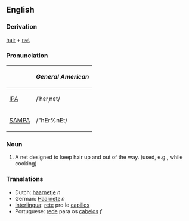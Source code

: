 ==English==
===Derivation===
[[hair]] + [[net]]

===Pronunciation===
{| border=1 cellpadding=5
! !! ''General American''
|-
| [[w:IPA|IPA]] || /ˈhɛrˌnɛt/
|-
| [[w:SAMPA|SAMPA]] || /"hEr%nEt/
|}

===Noun===
#A net designed to keep hair up and out of the way. (used, e.g., while cooking)

===Translations===
*Dutch: [[haarnetje]] ''n''
*German: [[Haarnetz]] ''n''
*[[Interlingua]]: [[rete]] pro le [[capillos]]
*Portuguese: [[rede]] para os [[cabelos]] ''f''
